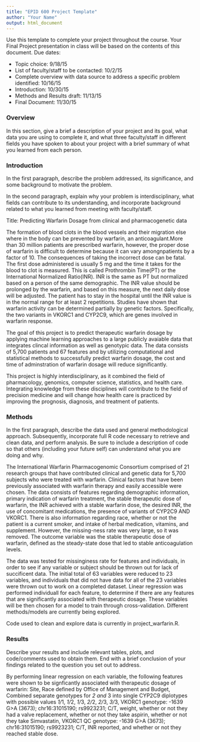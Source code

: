 ```yaml
---
title: "EPID 600 Project Template"
author: "Your Name"
output: html_document
---
```


Use this template to complete your project throughout the course. Your Final Project presentation in class will be based on the contents of this document. Due dates:

- Topic choice: 9/18/15
- List of faculty/staff to be contacted: 10/2/15
- Complete overview with data source to address a specific problem identified: 10/16/15
- Introduction: 10/30/15
- Methods and Results draft: 11/13/15
- Final Document: 11/30/15

### Overview
In this section, give a brief a description of your project and its goal, what data you are using to complete it, and what three faculty/staff in different fields you have spoken to about your project with a brief summary of what you learned from each person. 


### Introduction 
In the first paragraph, describe the problem addressed, its significance, and some background to motivate the problem.

In the second paragraph, explain why your problem is interdisciplinary, what fields can contribute to its understanding, and incorporate background related to what you learned from meeting with faculty/staff.

Title: Predicting Warfarin Dosage from clinical and pharmacogenetic data

The formation of blood clots in the blood vessels and their migration else where in the body can be prevented by warfarin, an anticoagulant.More than 30 million patients are prescribed warfarin, however, the proper dose of warfarin is difficult to determine because it can vary amongnpatients by a factor of 10. The consequences of taking the incorrect dose can be fatal. The first dose administered is usually 5 mg and the time it takes for the blood to clot is measured. This is called Prothrombin Time(PT) or the International Normalized Ratio(INR). INR is the same as PT but normalized based on a person of the same demographic. The INR value should be prolonged by the warfarin, and based on this measure, the next daily dose will be adjusted. The patient has to stay in the hospital until the INR value is in the normal range for at least 2 repetitions. Studies have shown that warfarin activity can be determined partially by genetic factors. Specifically, the two variants in VKORC1 and CYP2C9, which are genes involved in warfarin response. 

The goal of this project is to predict therapeutic warfarin dosage by applying machine learning approaches to a large publicly avaiable data that integrates clincal information as well as genotypic data. The data consists of 5,700 patients and 67 features and by utilizing computational and statistical methods to successfully predict warfarin dosage, the cost and time of adminstration of warfarin dosage will reduce significantly. 

This project is highly interdisciplinary, as it combined the field of pharmacology, genomics, computer science, statistics, and health care. Integrating knowledge from these disciplines will contribute to the field of precision medicine and will change how health care is practiced by improving the prognosis, diagnosis, and treatment of patients.

### Methods
In the first paragraph, describe the data used and general methodological approach. Subsequently, incorporate full R code necessary to retrieve and clean data, and perform analysis. Be sure to include a description of code so that others (including your future self) can understand what you are doing and why.


The International Warfarin Pharmacogenomic Consortium comprised of 21 research groups that have contributed clinical and genetic data for 5,700 subjects who were treated with warfarin. Clinical factors that have been previously associated with warfarin therapy and easily accessible were chosen. The data consists of features regarding demographic information, primary indication of warfarin treatment, the stable therapeutic dose of warfarin, the INR achieved with a stable warfarin dose, the desired INR, the use of concomitant medications, the presence of variants of CYP2C9 AND VKORC1. There is also information regarding race, whether or not the patient is a current smoker, and intake of herbal medication, vitamins, and supplement. However, the missing-ness rate was very large, so it was removed. The outcome variable was the stable therapeutic dose of warfarin, defined as the steady-state dose that led to stable anticoagulation levels.

The data was tested for missinginess rate for features and individuals, in order to see if any variable or subject should be thrown out for lack of succificent data. The initial total of 63 variables were reduced to 23 variables, and individuals that did not have data for all of the 23 variables were thrown out to work on a completed dataset. Linear regression was performed individuall for each feature, to determine if there are any features that are significantly associated with therapeutic dosage. These variables will be then chosen for a model to train through cross-validation. Different methods/models are currently being explored.

Code used to clean and explore data is currently in project_warfarin.R.

### Results
Describe your results and include relevant tables, plots, and code/comments used to obtain them. End with a brief conclusion of your findings related to the question you set out to address.

By performing linear regression on each variable, the following features were shown to be signficantly associated with therapeutic dosage of warfarin: Site, Race defined by Office of Management and Budget, Combined separate genotypes for *2 and *3 into single CYP2C9 diplotypes with possible values *1/*1, *1/*2, *1/*3, *2/*2, *2/*3, *3/*3, VKORC1 genotype: -1639 G>A (3673); chr16:31015190; rs9923231; C/T, weight, whether or not they had a valve replacement, whether or not they take aspirin, whether or not they take Simvastatin, VKORC1 QC genotype: -1639 G>A (3673); chr16:31015190; rs9923231; C/T, INR reported, and whether or not they reached stable dose. 


